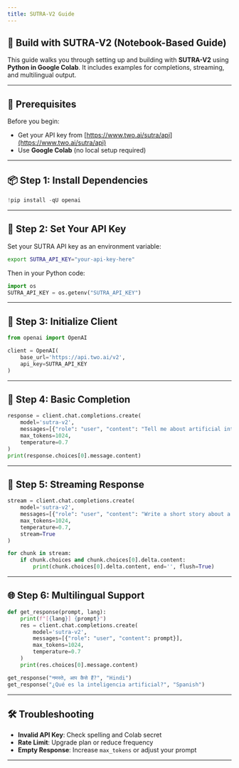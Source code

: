 ```yaml
---
title: SUTRA-V2 Guide
---
```


## 🤖 Build with SUTRA-V2 (Notebook-Based Guide)

This guide walks you through setting up and building with **SUTRA-V2** using **Python in Google Colab**. It includes examples for completions, streaming, and multilingual output.

---

## 🔧 Prerequisites

Before you begin:

- Get your API key from [https://www.two.ai/sutra/api](https://www.two.ai/sutra/api)
- Use **Google Colab** (no local setup required)

---

## 📦 Step 1: Install Dependencies

```python
!pip install -qU openai
```

---

## 🔐 Step 2: Set Your API Key

Set your SUTRA API key as an environment variable:

```bash
export SUTRA_API_KEY="your-api-key-here"
```

Then in your Python code:

```python
import os
SUTRA_API_KEY = os.getenv("SUTRA_API_KEY")
```

---

## 🤖 Step 3: Initialize Client

```python
from openai import OpenAI

client = OpenAI(
    base_url='https://api.two.ai/v2',
    api_key=SUTRA_API_KEY
)
```

---

## 💬 Step 4: Basic Completion

```python
response = client.chat.completions.create(
    model='sutra-v2',
    messages=[{"role": "user", "content": "Tell me about artificial intelligence in 3 sentences."}],
    max_tokens=1024,
    temperature=0.7
)
print(response.choices[0].message.content)
```

---

## 🔁 Step 5: Streaming Response

```python
stream = client.chat.completions.create(
    model='sutra-v2',
    messages=[{"role": "user", "content": "Write a short story about a robot who discovers emotions."}],
    max_tokens=1024,
    temperature=0.7,
    stream=True
)

for chunk in stream:
    if chunk.choices and chunk.choices[0].delta.content:
        print(chunk.choices[0].delta.content, end='', flush=True)
```

---

## 🌐 Step 6: Multilingual Support

```python
def get_response(prompt, lang):
    print(f"[{lang}] {prompt}")
    res = client.chat.completions.create(
        model='sutra-v2',
        messages=[{"role": "user", "content": prompt}],
        max_tokens=1024,
        temperature=0.7
    )
    print(res.choices[0].message.content)

get_response("नमस्ते, आप कैसे हैं?", "Hindi")
get_response("¿Qué es la inteligencia artificial?", "Spanish")
```

---

## 🛠 Troubleshooting

- **Invalid API Key**: Check spelling and Colab secret
- **Rate Limit**: Upgrade plan or reduce frequency
- **Empty Response**: Increase `max_tokens` or adjust your prompt

---

